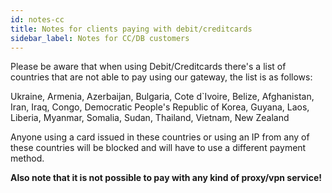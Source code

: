 ```yaml
---
id: notes-cc
title: Notes for clients paying with debit/creditcards
sidebar_label: Notes for CC/DB customers
---
```

Please be aware that when using Debit/Creditcards there's a list of countries that are not able to pay using our gateway, the list is as follows:

Ukraine, Armenia, Azerbaijan, Bulgaria, Cote d`Ivoire, Belize, Afghanistan, Iran, Iraq, Congo, Democratic People's Republic of Korea, Guyana, Laos, Liberia, Myanmar, Somalia, Sudan, Thailand, Vietnam, New Zealand

Anyone using a card issued in these countries or using an IP from any of these countries will be blocked and will have to use a different payment method.

**Also note that it is not possible to pay with any kind of proxy/vpn service!**